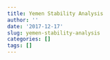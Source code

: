 ```yaml
---
title: Yemen Stability Analysis
author: ''
date: '2017-12-17'
slug: yemen-stability-analysis
categories: []
tags: []
---
```


